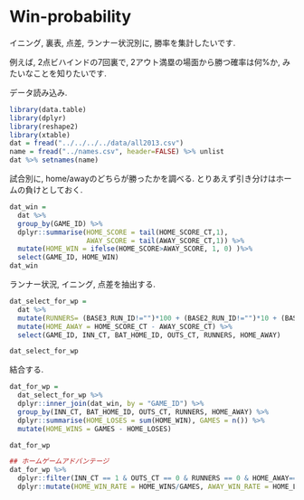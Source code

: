 Win-probability
========================================================


イニング, 裏表, 点差, ランナー状況別に, 勝率を集計したいです. 

例えば, 2点ビハインドの7回裏で, 2アウト満塁の場面から勝つ確率は何%か, みたいなことを知りたいです. 

データ読み込み.
```r
library(data.table)
library(dplyr)
library(reshape2)
library(xtable)
dat = fread("../../../../data/all2013.csv")
name = fread("../names.csv", header=FALSE) %>% unlist
dat %>% setnames(name)
```

試合別に, home/awayのどちらが勝ったかを調べる. 
とりあえず引き分けはホームの負けとしておく.
```r
dat_win = 
  dat %>% 
  group_by(GAME_ID) %>%
  dplyr::summarise(HOME_SCORE = tail(HOME_SCORE_CT,1), 
                   AWAY_SCORE = tail(AWAY_SCORE_CT,1)) %>% 
  mutate(HOME_WIN = ifelse(HOME_SCORE>AWAY_SCORE, 1, 0) )%>% 
  select(GAME_ID, HOME_WIN)
dat_win
```

ランナー状況, イニング, 点差を抽出する.
```r
dat_select_for_wp = 
  dat %>% 
  mutate(RUNNERS= (BASE3_RUN_ID!="")*100 + (BASE2_RUN_ID!="")*10 + (BASE1_RUN_ID!="")*1) %>% 
  mutate(HOME_AWAY = HOME_SCORE_CT - AWAY_SCORE_CT) %>% 
  select(GAME_ID, INN_CT, BAT_HOME_ID, OUTS_CT, RUNNERS, HOME_AWAY)

dat_select_for_wp
```

結合する. 

```r
dat_for_wp =
  dat_select_for_wp %>% 
  dplyr::inner_join(dat_win, by = "GAME_ID") %>% 
  group_by(INN_CT, BAT_HOME_ID, OUTS_CT, RUNNERS, HOME_AWAY) %>%
  dplyr::summarise(HOME_LOSES = sum(HOME_WIN), GAMES = n()) %>%
  mutate(HOME_WINS = GAMES - HOME_LOSES)

dat_for_wp

## ホームゲームアドバンテージ
dat_for_wp %>% 
  dplyr::filter(INN_CT == 1 & OUTS_CT == 0 & RUNNERS == 0 & HOME_AWAY==0 & BAT_HOME_ID == 0) %>% 
  dplyr::mutate(HOME_WIN_RATE = HOME_WINS/GAMES, AWAY_WIN_RATE = HOME_LOSES/GAMES)
```



